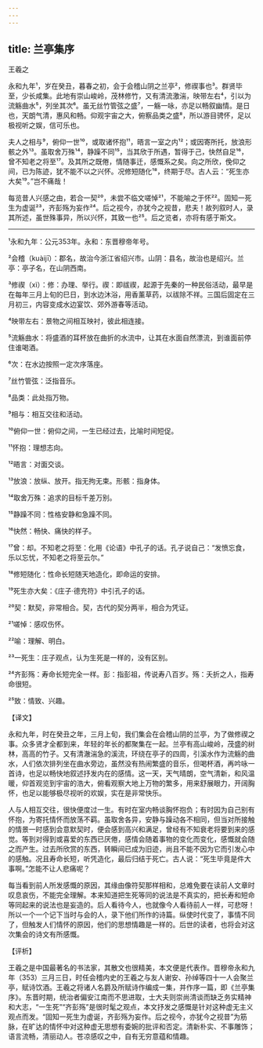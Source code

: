 ```yaml
---
---
---
```

title: 兰亭集序
---




王羲之

永和九年¹，岁在癸丑，暮春之初，会于会稽山阴之兰亭²，修禊事也³。群贤毕至，少长咸集。此地有崇山峻岭，茂林修竹，又有清流激湍，映带左右⁴，引以为流觞曲水⁵，列坐其次⁶。虽无丝竹管弦之盛⁷，一觞一咏，亦足以畅叙幽情。是日也，天朗气清，惠风和畅。仰观宇宙之大，俯察品类之盛⁸，所以游目骋怀，足以极视听之娱，信可乐也。

夫人之相与⁹，俯仰一世¹⁰，或取诸怀抱¹¹，晤言一室之内¹²；或因寄所托，放浪形骸之外¹³。虽取舍万殊¹⁴，静躁不同¹⁵，当其欣于所遇，暂得于己，快然自足¹⁶，曾不知老之将至¹⁷。及其所之既倦，情随事迁，感慨系之矣。向之所欣，俛仰之间，已为陈迹，犹不能不以之兴怀。况修短随化¹⁸，终期于尽。古人云：“死生亦大矣¹⁹。”岂不痛哉！

每览昔人兴感之由，若合一契²⁰，未尝不临文嗟悼²¹，不能喻之于怀²²。固知一死生为虚诞²³，齐彭殇为妄作²⁴。后之视今，亦犹今之视昔，悲夫！故列叙时人，录其所述，虽世殊事异，所以兴怀，其致一也²⁵。后之览者，亦将有感于斯文。



***



¹永和九年：公元353年。永和：东晋穆帝年号。

²会稽（kuàijī）：郡名，故治今浙江省绍兴市。山阴：县名，故治也是绍兴。兰亭：亭子名，在山阴西南。

³修禊（xì）：修：办理、举行。禊：即祓禊，起源于先秦的一种民俗活动，最早是在每年三月上旬的巳日，到水边沐浴，用香薰草药，以祓除不祥。三国后固定在三月初三，内容变成水边宴饮、郊外游春等活动。

⁴映带左右：景物之间相互映衬，彼此相连接。

⁵流觞曲水：将盛酒的耳杯放在曲折的水流中，让其在水面自然漂流，到谁面前停住谁喝酒。

⁶次：在水边按照一定次序落座。

⁷丝竹管弦：泛指音乐。

⁸品类：此处指万物。

⁹相与：相互交往和活动。

¹⁰俯仰一世：俯仰之间，一生已经过去，比喻时间短促。

¹¹怀抱：理想志向。

¹²晤言：对面交谈。

¹³放浪：放纵、放开。指无拘无束。形骸：指身体。

¹⁴取舍万殊：追求的目标千差万别。

¹⁵静躁不同：性格安静和急躁不同。

¹⁶快然：畅快、痛快的样子。

¹⁷曾：却。不知老之将至：化用《论语》中孔子的话。孔子说自己：“发愤忘食，乐以忘忧，不知老之将至云尔。”

¹⁸修短随化：性命长短随天地造化，即命运的安排。

¹⁹死生亦大矣：《庄子·德充符》中引孔子的话。

²⁰契：默契，非常相合。契，古代的契分两半，相合为凭证。

²¹嗟悼：感叹伤怀。

²²喻：理解、明白。

²³一死生：庄子观点，认为生死是一样的，没有区别。

²⁴齐彭殇：寿命长短完全一样。彭：指彭祖，传说寿八百岁。殇：夭折之人，指寿命很短。

²⁵致：情致、兴趣。

【译文】

永和九年，时在癸丑之年，三月上旬，我们集会在会稽山阴的兰亭，为了做修禊之事。众多贤才全都到来，年轻的年长的都聚集在一起。兰亭有高山峻岭，茂盛的树林，高高的竹子。又有清澈湍急的溪流，环绕在亭子的四周，引溪水作为流觞的曲水，人们依次排列坐在曲水旁边，虽然没有热闹繁盛的音乐，但喝杯酒，再吟咏一首诗，也足以畅快地叙述抒发内在的感情。这一天，天气晴朗，空气清新，和风温暖，仰首观览到宇宙的浩大，俯看观察大地上万物的繁多，用来舒展眼力，开阔胸怀，也足以能够极尽视听的欢娱，实在是非常快乐。

人与人相互交往，很快便度过一生。有时在室内畅谈胸怀抱负；有时因为自己别有怀抱，为寄托情怀而放荡不羁。虽取舍各异，安静与躁动各不相同，但当对所接触的情景一时感到会意默契时，便会感到高兴和满足，曾经有不知衰老将要到来的感觉。等到对得到或喜爱的东西已厌倦，感情会随着事物的变化而变化，感慨就会随之而产生。过去所欣赏的东西，转瞬间已成为旧迹，尚且不能不因为它而引发心中的感触。况且寿命长短，听凭造化，最后归结于死亡。古人说：“死生毕竟是件大事啊。”怎能不让人悲痛呢？

每当看到前人所发感慨的原因，其缘由像符契那样相和，总难免要在读前人文章时叹息哀伤，不能完全理解。本来知道把生死等同的说法是不真实的，把长寿和短命等同起来的说法也是妄造的。后人看待今人，也就像今人看待前人一样，可悲呀！所以一个一个记下当时与会的人，录下他们所作的诗篇。纵使时代变了，事情不同了，但触发人们情怀的原因，他们的思想情趣是一样的。后世的读者，也将会对这次集会的诗文有所感慨。

【评析】

王羲之是中国最著名的书法家，其散文也很精美，本文便是代表作。晋穆帝永和九年（353）三月三日，时任会稽内史的王羲之与友人谢安、孙绰等四十一人会聚兰亭，赋诗饮酒。王羲之将诸人名爵及所赋诗作编成一集，并作序一篇，即《兰亭集序》。东晋时期，统治者偏安江南而不思进取，士大夫则崇尚清谈而缺乏务实精神和大志，“一生死”“齐彭殇”是很时髦之观点，本文抒发之感慨是针对这种虚无主义观点而发。“固知一死生为虚诞，齐彭殇为妄作。后之视今，亦犹今之视昔”为筋脉，在旷达的情怀中对这种虚无思想有委婉的批评和否定。清新朴实、不事雕饰；语言流畅，清丽动人。苍凉感叹之中，自有无穷意蕴和情趣。